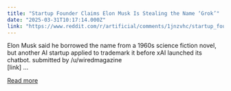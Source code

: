 ```yaml
---
title: "Startup Founder Claims Elon Musk Is Stealing the Name ‘Grok’"
date: "2025-03-31T10:17:14.000Z"
link: "https://www.reddit.com/r/artificial/comments/1jnzvhc/startup_founder_claims_elon_musk_is_stealing_the/"
---
```


Elon Musk said he borrowed the name from a 1960s science fiction novel, but another AI startup applied to trademark it before xAI launched its chatbot.
    submitted by    /u/wiredmagazine  
 [link]  ...

[Read more](https://www.reddit.com/r/artificial/comments/1jnzvhc/startup_founder_claims_elon_musk_is_stealing_the/)
